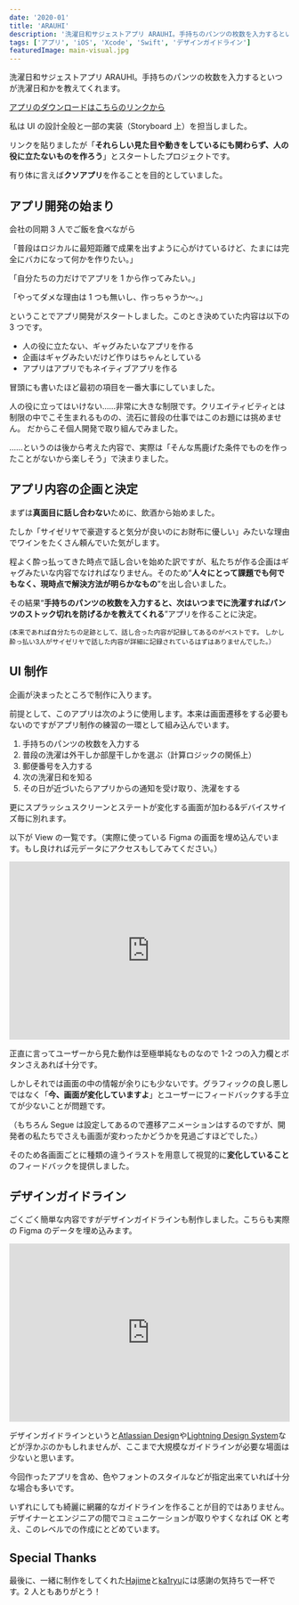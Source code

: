 ```yaml
---
date: '2020-01'
title: 'ARAUHI'
description: '洗濯日和サジェストアプリ ARAUHI。手持ちのパンツの枚数を入力するといつが洗濯日和かを教えてくれます'
tags: ['アプリ', 'iOS', 'Xcode', 'Swift', 'デザインガイドライン']
featuredImage: main-visual.jpg
---
```


洗濯日和サジェストアプリ ARAUHI。手持ちのパンツの枚数を入力するといつが洗濯日和かを教えてくれます。

[アプリのダウンロードはこちらのリンクから](https://apps.apple.com/jp/app/arauhi/id1493001313?ign-mpt=uo%3D2)

私は UI の設計全般と一部の実装（Storyboard 上）を担当しました。

リンクを貼りましたが「**それらしい見た目や動きをしているにも関わらず、人の役に立たないものを作ろう**」とスタートしたプロジェクトです。

有り体に言えば**クソアプリ**を作ることを目的としていました。

## アプリ開発の始まり

会社の同期 3 人でご飯を食べながら

「普段はロジカルに最短距離で成果を出すように心がけているけど、たまには完全にバカになって何かを作りたい。」

「自分たちの力だけでアプリを 1 から作ってみたい。」

「やってダメな理由は 1 つも無いし、作っちゃうか〜。」

ということでアプリ開発がスタートしました。このとき決めていた内容は以下の 3 つです。

- 人の役に立たない、ギャグみたいなアプリを作る
- 企画はギャグみたいだけど作りはちゃんとしている
- アプリはアプリでもネイティブアプリを作る

冒頭にも書いたほど最初の項目を一番大事にしていました。

人の役に立ってはいけない……非常に大きな制限です。クリエイティビティとは制限の中でこそ生まれるものの、流石に普段の仕事ではこのお題には挑めません。
だからこそ個人開発で取り組んでみました。

……というのは後から考えた内容で、実際は「そんな馬鹿げた条件でものを作ったことがないから楽しそう」で決まりました。

## アプリ内容の企画と決定

まずは**真面目に話し合わない**ために、飲酒から始めました。

たしか「サイゼリヤで豪遊すると気分が良いのにお財布に優しい」みたいな理由でワインをたくさん頼んでいた気がします。

程よく酔っ払ってきた時点で話し合いを始めた訳ですが、私たちが作る企画はギャグみたいな内容でなければなりません。そのため“**人々にとって課題でも何でもなく、現時点で解決方法が明らかなもの**”を出し合いました。

その結果“**手持ちのパンツの枚数を入力すると、次はいつまでに洗濯すればパンツのストック切れを防げるかを教えてくれる**”アプリを作ることに決定。

<small>(本来であれば自分たちの足跡として、話し合った内容が記録してあるのがベストです。 しかし酔っ払い3人がサイゼリヤで話した内容が詳細に記録されているはずはありませんでした。）</small>

## UI 制作

企画が決まったところで制作に入ります。

前提として、このアプリは次のように使用します。本来は画面遷移をする必要もないのですがアプリ制作の練習の一環として組み込んでいます。

1. 手持ちのパンツの枚数を入力する
1. 普段の洗濯は外干しか部屋干しかを選ぶ（計算ロジックの関係上）
1. 郵便番号を入力する
1. 次の洗濯日和を知る
1. その日が近づいたらアプリからの通知を受け取り、洗濯をする

更にスプラッシュスクリーンとステートが変化する画面が加わる&デバイスサイズ毎に別れます。

以下が View の一覧です。（実際に使っている Figma の画面を埋め込んでいます。もし良ければ元データにアクセスもしてみてください。）

<iframe style='border: none;' width='100%' height='320' src='https://www.figma.com/embed?embed_host=share&url=https%3A%2F%2Fwww.figma.com%2Ffile%2FDEC7sX7e9aSMLq0Vv5YnS1kI%2FARAUHI%3Fnode-id%3D0%253A1' allowfullscreen></iframe>

正直に言ってユーザーから見た動作は至極単純なものなので 1-2 つの入力欄とボタンさえあれば十分です。

しかしそれでは画面の中の情報が余りにも少ないです。グラフィックの良し悪しではなく「**今、画面が変化していますよ**」とユーザーにフィードバックする手立てが少ないことが問題です。

（もちろん Segue は設定してあるので遷移アニメーションはするのですが、開発者の私たちでさえも画面が変わったかどうかを見過ごすほどでした。）

そのため各画面ごとに種類の違うイラストを用意して視覚的に**変化していること**のフィードバックを提供しました。

## デザインガイドライン

ごくごく簡単な内容ですがデザインガイドラインも制作しました。こちらも実際の Figma のデータを埋め込みます。

<iframe style='border: none;' width='100%' height='320' src='https://www.figma.com/embed?embed_host=share&url=https%3A%2F%2Fwww.figma.com%2Ffile%2FDEC7sX7e9aSMLq0Vv5YnS1kI%2FARAUHI%3Fnode-id%3D0%253A242' allowfullscreen></iframe>

デザインガイドラインというと[Atlassian Design](https://atlassian.design/)や[Lightning Design System](https://www.lightningdesignsystem.com/)などが浮かぶのかもしれませんが、ここまで大規模なガイドラインが必要な場面は少ないと思います。

今回作ったアプリを含め、色やフォントのスタイルなどが指定出来ていれば十分な場合も多いです。

いずれにしても綺麗に網羅的なガイドラインを作ることが目的ではありません。デザイナーとエンジニアの間でコミュニケーションが取りやすくなれば OK と考え、このレベルでの作成にとどめています。

## Special Thanks

最後に、一緒に制作をしてくれた[Hajime](https://github.com/hytkgami)と[ka1ryu](https://github.com/ka1ryu)には感謝の気持ちで一杯です。2 人ともありがとう！
